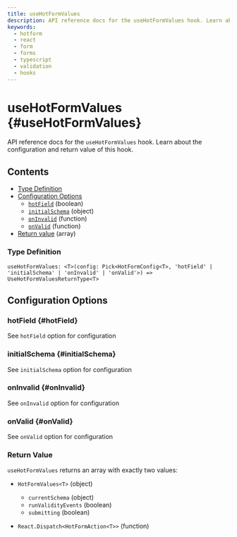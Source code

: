 ```yaml
---
title: useHotFormValues
description: API reference docs for the useHotFormValues hook. Learn about the configuration and return value of this hook.
keywords:
  - hotform
  - react
  - form
  - forms
  - typescript
  - validation
  - hooks
---
```


# useHotFormValues \{#useHotFormValues\}

API reference docs for the `useHotFormValues` hook. Learn about the configuration and return value of this hook.

## Contents

- [Type Definition](#type-definition)
- [Configuration Options](#configuration-options)
  - [`hotField`](#hotField) (boolean)
  - [`initialSchema`](#initialSchema) (object)
  - [`onInvalid`](#onInvalid) (function)
  - [`onValid`](#onValid) (function)
- [Return value](#return-value) (array)

### Type Definition

`useHotFormValues: <T>(config: Pick<HotFormConfig<T>, 'hotField' | 'initialSchema' | 'onInvalid' | 'onValid'>) => UseHotFormValuesReturnType<T>`

## Configuration Options

### hotField \{#hotField\}

See <GatsbyLink to="/api/HotFormConfig#hotField">`hotField` option for configuration</GatsbyLink>

### initialSchema \{#initialSchema\}

See <GatsbyLink to="/api/HotFormConfig#initialSchema">`initialSchema` option for configuration</GatsbyLink>

### onInvalid \{#onInvalid\}

See <GatsbyLink to="/api/HotFormConfig#onInvalid">`onInvalid` option for configuration</GatsbyLink>

### onValid \{#onValid\}

See <GatsbyLink to="/api/HotFormConfig#onValid">`onValid` option for configuration</GatsbyLink>

### Return Value

`useHotFormValues` returns an array with exactly two values:

- `HotFormValues<T>` (object)
  - <GatsbyLink to="/api/HotFormConfig#initialSchema">`currentSchema`</GatsbyLink> (object)
  - `runValidityEvents` (boolean)
  - `submitting` (boolean)

- `React.Dispatch<HotFormAction<T>>` (function)

